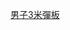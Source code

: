 {{Navbox
|name  = 世界游泳錦標賽跳水項目－男子3米彈板冠軍
|title = [[世界游泳錦標賽跳水賽事得獎者列表|世界游泳錦標賽跳水項目－男子3米彈板冠軍]]
|titlestyle=background:#99BADD
|liststyle = text-align:left;
|listclass = plainlist
|list1 = {{div col|colwidth=20em}}
* [[1973年世界游泳錦標賽跳水比賽|1973]]：{{flagicon|USA}} [[菲尔·博格斯]]
* [[1975年世界游泳錦標賽跳水比賽|1975]]：{{flagicon|USA}} [[菲尔·博格斯]]
* [[1978年世界游泳錦標賽跳水比賽|1978]]：{{flagicon|USA}} [[菲尔·博格斯]]
* [[1982年世界游泳錦標賽跳水比賽|1982]]：{{flagicon|USA}} [[格雷格·洛加尼斯]]
* [[1986年世界游泳錦標賽跳水比賽|1986]]：{{flagicon|USA}} [[格雷格·洛加尼斯]]
* [[1991年世界游泳錦標賽跳水比賽|1991]]：{{flagicon|USA}} [[肯特·弗格森]]
* [[1994年世界游泳錦標賽跳水比賽|1994]]：{{flagicon|CHN}} [[余卓成]]
* [[1998年世界游泳錦標賽跳水比賽|1998]]：{{flagicon|RUS}} [[德米特里·萨乌丁]]
* [[2001年世界游泳錦標賽跳水比賽|2001]]：{{flagicon|RUS}} [[德米特里·萨乌丁]]
* [[2003年世界游泳錦標賽跳水比賽|2003]]：{{flagicon|RUS}} [[亞歷山大·多布羅斯科克]]
* [[2005年世界游泳錦標賽跳水比賽|2005]]：{{flagicon|CAN}} [[亚历山大·德斯帕蒂]]
* [[2007年世界游泳錦標賽跳水比賽|2007]]：{{flagicon|CHN}} [[秦凱]]
* [[2009年世界游泳錦標賽跳水比賽|2009]]：{{flagicon|CHN}} [[何冲]]
* [[2011年世界游泳錦標賽跳水比賽|2011]]：{{flagicon|CHN}} [[何冲]]
* [[2013年世界游泳錦標賽跳水比賽|2013]]：{{flagicon|CHN}} [[何冲]]
* [[2015年世界游泳錦標賽跳水比賽|2015]]：{{flagicon|CHN}} [[何超 (跳水運動員)|何超]]
* [[2017年世界游泳錦標賽跳水比賽|2017]]：{{flagicon|CHN}} [[謝思埸]]
* [[2019年世界游泳錦標賽跳水比賽|2019]]：{{flagicon|CHN}} [[謝思埸]]
* [[2022年世界游泳錦標賽跳水比賽|2022]]：{{flagicon|CHN}} [[王宗源 (跳水运动员)|王宗源]]

}}<noinclude>
[[Category:世界游泳錦標賽跳水項目冠軍模板|男子3米彈板]]
</noinclude>